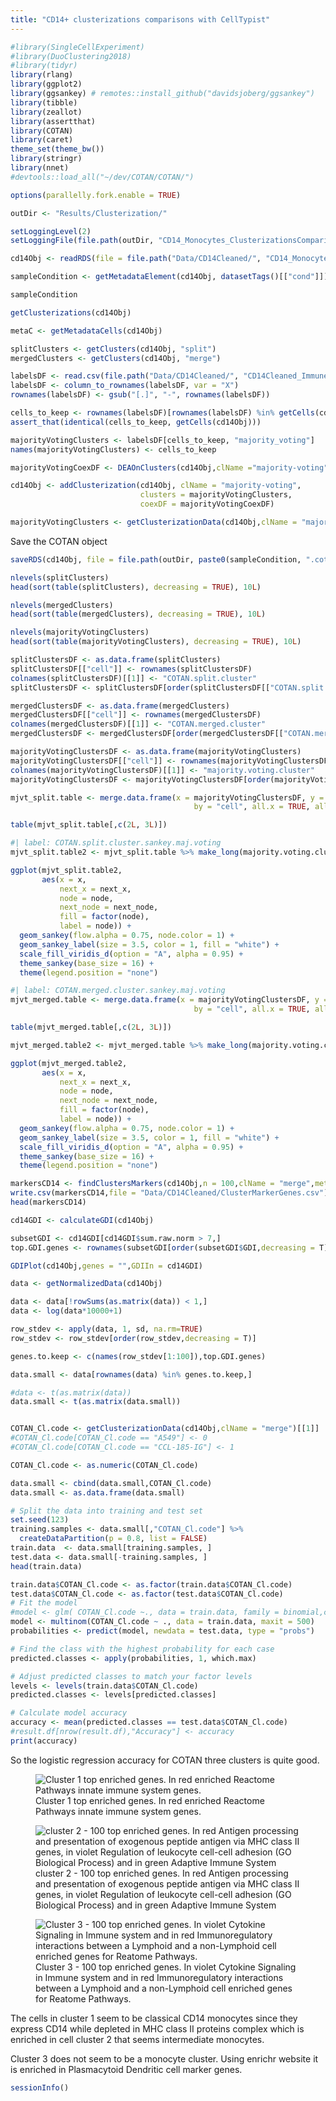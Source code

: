```yaml
---
title: "CD14+ clusterizations comparisons with CellTypist"
---
```


```r
#library(SingleCellExperiment)
#library(DuoClustering2018)
#library(tidyr)
library(rlang)
library(ggplot2)
library(ggsankey) # remotes::install_github("davidsjoberg/ggsankey")
library(tibble)
library(zeallot)
library(assertthat)
library(COTAN)
library(caret)
theme_set(theme_bw())
library(stringr)
library(nnet)
#devtools::load_all("~/dev/COTAN/COTAN/")

options(parallelly.fork.enable = TRUE)

outDir <- "Results/Clusterization/"

setLoggingLevel(2)
setLoggingFile(file.path(outDir, "CD14_Monocytes_ClusterizationsComparisons.log"))
```

```r
cd14Obj <- readRDS(file = file.path("Data/CD14Cleaned/", "CD14_Monocytes.cotan.RDS"))

sampleCondition <- getMetadataElement(cd14Obj, datasetTags()[["cond"]])

sampleCondition

getClusterizations(cd14Obj)

metaC <- getMetadataCells(cd14Obj)
```

```r
splitClusters <- getClusters(cd14Obj, "split")
mergedClusters <- getClusters(cd14Obj, "merge")
```

```r
labelsDF <- read.csv(file.path("Data/CD14Cleaned/", "CD14Cleaned_Immune_All_Low_predicted_labels.csv"), header = TRUE)
labelsDF <- column_to_rownames(labelsDF, var = "X")
rownames(labelsDF) <- gsub("[.]", "-", rownames(labelsDF))

cells_to_keep <- rownames(labelsDF)[rownames(labelsDF) %in% getCells(cd14Obj)]
assert_that(identical(cells_to_keep, getCells(cd14Obj)))

majorityVotingClusters <- labelsDF[cells_to_keep, "majority_voting"]
names(majorityVotingClusters) <- cells_to_keep

majorityVotingCoexDF <- DEAOnClusters(cd14Obj,clName ="majority-voting",clusters =   majorityVotingClusters)

cd14Obj <- addClusterization(cd14Obj, clName = "majority-voting",
                             clusters = majorityVotingClusters,
                             coexDF = majorityVotingCoexDF)
```

```r
majorityVotingClusters <- getClusterizationData(cd14Obj,clName = "majority-voting")$clusters

```

Save the COTAN object

```r
saveRDS(cd14Obj, file = file.path(outDir, paste0(sampleCondition, ".cotan.RDS")))
```

```r
nlevels(splitClusters)
head(sort(table(splitClusters), decreasing = TRUE), 10L)

nlevels(mergedClusters)
head(sort(table(mergedClusters), decreasing = TRUE), 10L)

nlevels(majorityVotingClusters)
head(sort(table(majorityVotingClusters), decreasing = TRUE), 10L)
```

```r
splitClustersDF <- as.data.frame(splitClusters)
splitClustersDF[["cell"]] <- rownames(splitClustersDF)
colnames(splitClustersDF)[[1]] <- "COTAN.split.cluster"
splitClustersDF <- splitClustersDF[order(splitClustersDF[["COTAN.split.cluster"]]), ]

mergedClustersDF <- as.data.frame(mergedClusters)
mergedClustersDF[["cell"]] <- rownames(mergedClustersDF)
colnames(mergedClustersDF)[[1]] <- "COTAN.merged.cluster"
mergedClustersDF <- mergedClustersDF[order(mergedClustersDF[["COTAN.merged.cluster"]]), ]

majorityVotingClustersDF <- as.data.frame(majorityVotingClusters)
majorityVotingClustersDF[["cell"]] <- rownames(majorityVotingClustersDF)
colnames(majorityVotingClustersDF)[[1]] <- "majority.voting.cluster"
majorityVotingClustersDF <- majorityVotingClustersDF[order(majorityVotingClustersDF[["majority.voting.cluster"]]), ]
```

```r
mjvt_split.table <- merge.data.frame(x = majorityVotingClustersDF, y = splitClustersDF,
                                         by = "cell", all.x = TRUE, all.y = TRUE)

table(mjvt_split.table[,c(2L, 3L)])
```

```r
#| label: COTAN.split.cluster.sankey.maj.voting
mjvt_split.table2 <- mjvt_split.table %>% make_long(majority.voting.cluster, COTAN.split.cluster)

ggplot(mjvt_split.table2,
       aes(x = x,
           next_x = next_x,
           node = node,
           next_node = next_node,
           fill = factor(node),
           label = node)) +
  geom_sankey(flow.alpha = 0.75, node.color = 1) +
  geom_sankey_label(size = 3.5, color = 1, fill = "white") +
  scale_fill_viridis_d(option = "A", alpha = 0.95) +
  theme_sankey(base_size = 16) +
  theme(legend.position = "none")
```

```r
#| label: COTAN.merged.cluster.sankey.maj.voting
mjvt_merged.table <- merge.data.frame(x = majorityVotingClustersDF, y = mergedClustersDF,
                                         by = "cell", all.x = TRUE, all.y = TRUE)

table(mjvt_merged.table[,c(2L, 3L)])
```

```r
mjvt_merged.table2 <- mjvt_merged.table %>% make_long(majority.voting.cluster, COTAN.merged.cluster)

ggplot(mjvt_merged.table2,
       aes(x = x,
           next_x = next_x,
           node = node,
           next_node = next_node,
           fill = factor(node),
           label = node)) +
  geom_sankey(flow.alpha = 0.75, node.color = 1) +
  geom_sankey_label(size = 3.5, color = 1, fill = "white") +
  scale_fill_viridis_d(option = "A", alpha = 0.95) +
  theme_sankey(base_size = 16) +
  theme(legend.position = "none")
```

```r
markersCD14 <- findClustersMarkers(cd14Obj,n = 100,clName = "merge",method = "BH")
write.csv(markersCD14,file = "Data/CD14Cleaned/ClusterMarkerGenes.csv")
head(markersCD14)
```

```r
cd14GDI <- calculateGDI(cd14Obj)

subsetGDI <- cd14GDI[cd14GDI$sum.raw.norm > 7,]
top.GDI.genes <- rownames(subsetGDI[order(subsetGDI$GDI,decreasing = T),])[1:50]

GDIPlot(cd14Obj,genes = "",GDIIn = cd14GDI)
```

```r
data <- getNormalizedData(cd14Obj)

data <- data[!rowSums(as.matrix(data)) < 1,]
data <- log(data*10000+1)

row_stdev <- apply(data, 1, sd, na.rm=TRUE)
row_stdev <- row_stdev[order(row_stdev,decreasing = T)]

genes.to.keep <- c(names(row_stdev[1:100]),top.GDI.genes)

data.small <- data[rownames(data) %in% genes.to.keep,]

#data <- t(as.matrix(data))
data.small <- t(as.matrix(data.small))


COTAN_Cl.code <- getClusterizationData(cd14Obj,clName = "merge")[[1]]
#COTAN_Cl.code[COTAN_Cl.code == "A549"] <- 0
#COTAN_Cl.code[COTAN_Cl.code == "CCL-185-IG"] <- 1

COTAN_Cl.code <- as.numeric(COTAN_Cl.code)

data.small <- cbind(data.small,COTAN_Cl.code)
data.small <- as.data.frame(data.small)

# Split the data into training and test set
set.seed(123)
training.samples <- data.small[,"COTAN_Cl.code"] %>% 
  createDataPartition(p = 0.8, list = FALSE)
train.data  <- data.small[training.samples, ]
test.data <- data.small[-training.samples, ]
head(train.data)
```

```r
train.data$COTAN_Cl.code <- as.factor(train.data$COTAN_Cl.code)
test.data$COTAN_Cl.code <- as.factor(test.data$COTAN_Cl.code)
# Fit the model
#model <- glm( COTAN_Cl.code ~., data = train.data, family = binomial,control = list(maxit = 75))
model <- multinom(COTAN_Cl.code ~ ., data = train.data, maxit = 500)
probabilities <- predict(model, newdata = test.data, type = "probs")

# Find the class with the highest probability for each case
predicted.classes <- apply(probabilities, 1, which.max)

# Adjust predicted classes to match your factor levels
levels <- levels(train.data$COTAN_Cl.code)
predicted.classes <- levels[predicted.classes]

# Calculate model accuracy
accuracy <- mean(predicted.classes == test.data$COTAN_Cl.code)
#result.df[nrow(result.df),"Accuracy"] <- accuracy
print(accuracy)
```

So the logistic regression accuracy for COTAN three clusters is quite good.

![Cluster 1 top enriched genes. In red enriched Reactome Pathways innate immune system genes.](Data/CD14Cleaned/FromStringrEnrichr/CD14Cluster1.png){fig-align="center"}

![cluster 2 - 100 top enriched genes. In red Antigen processing and presentation of exogenous peptide antigen via MHC class II genes, in violet Regulation of leukocyte cell-cell adhesion (GO Biological Process) and in green Adaptive Immune System](Data/CD14Cleaned/FromStringrEnrichr/CD14Cluster2string_vector_graphic.png){fig-align="center"}

![Cluster 3 - 100 top enriched genes. In violet Cytokine Signaling in Immune system and in red Immunoregulatory interactions between a Lymphoid and a non-Lymphoid cell enriched genes for Reatome Pathways.](Data/CD14Cleaned/FromStringrEnrichr/CD14Cluster3.png){fig-align="center"}

The cells in cluster 1 seem to be classical CD14 monocytes since they express CD14 while depleted in MHC class II proteins complex which is enriched in cell cluster 2 that seems intermediate monocytes.

Cluster 3 does not seem to be a monocyte cluster. Using enrichr website it is enriched in Plasmacytoid Dendritic cell marker genes.

```r
sessionInfo()
```
